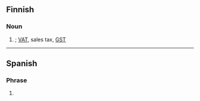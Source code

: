 {{also|alv|älv|alv.}}
==Finnish==

===Noun===
{{head|fi|noun}}

# {{lb|fi|taxation}} {{initialism of|fi|arvonlisävero}}; {{q|British}} [[VAT]], {{q|Canada and US}} sales tax, {{q|Australia and New Zealand}} [[GST]]

----

==Spanish==

===Phrase===
{{head|es|phrase}}

# {{lb|es|Honduras|Mexico|Latin America|vulgar|slang}} {{initialism of|es|a la verga}}